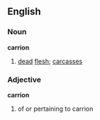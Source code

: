 == English ==
=== Noun ===
'''carrion'''
# [[dead]] [[flesh]]; [[carcasses]]

=== Adjective ===
'''carrion'''
# of or pertaining to carrion